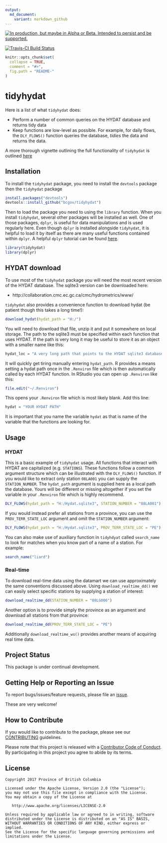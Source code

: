 ```yaml
---
output:
  md_document:
    variant: markdown_github
---
```


<div id="devex-badge"><a rel="Delivery" href="https://github.com/BCDevExchange/docs/blob/master/discussion/projectstates.md"><img alt="In production, but maybe in Alpha or Beta. Intended to persist and be supported." style="border-width:0" src="https://assets.bcdevexchange.org/images/badges/delivery.svg" title="In production, but maybe in Alpha or Beta. Intended to persist and be supported." /></a></div> [![Travis-CI Build Status](https://travis-ci.org/bcgov/tidyhydat.svg?branch=master)](https://travis-ci.org/bcgov/tidyhydat)

<!-- README.md is generated from README.Rmd. Please edit that file -->

```r
knitr::opts_chunk$set(
  collapse = TRUE,
  comment = "#>",
  fig.path = "README-"
)
```

# tidyhydat
Here is a list of what `tidyhydat` does:

- Perform a number of common queries on the HYDAT database and returns tidy data
- Keep functions are low-level as possible. For example, for daily flows, the `DLY_FLOWS()` function queries the database, *tidies* the data and returns the data. 

A more thorough vignette outlining the full functionality of `tidyhydat` is outlined [here](https://github.com/bcgov/tidyhydat/blob/master/vignettes/tidyhydat.md)

## Installation
To install the `tidyhydat` package, you need to install the `devtools` package then the `tidyhydat` package
```r
install.packages("devtools")
devtools::install_github("bcgov/tidyhydat")
```

Then to load the package you need to using the `library` function. When you install `tidyhydat`, several other packages will be installed as well. One of those packages, `dplyr`, is useful for data manipulations and is used regularly here. Even though `dplyr` is installed alongside `tidyhydat`, it is helpful to load it by itself as there are many useful functions contained within `dplyr`. A helpful `dplyr` tutorial can be found [here](https://cran.r-project.org/web/packages/dplyr/vignettes/dplyr.html).

```r
library(tidyhydat)
library(dplyr)
```

## HYDAT download
To use most of the `tidyhydat` package you will need the most recent version of the HYDAT database. The sqlite3 version can be downloaded here:

- http://collaboration.cmc.ec.gc.ca/cmc/hydrometrics/www/

`tidyhydat` also provides a convenience function to download hydat (be patient though this takes a long time!):
```r
download_hydat(hydat_path = "H:/")
```

You will need to download that file, unzip it and put it somewhere on local storage. The path to the sqlite3 must be specified within each function that uses HYDAT. If the path is very long it may be useful to store it as an object with a smaller name like this:
```r
hydat_loc = "A very long path that points to the HYDAT sqlite3 database"
```

It will quickly get tiring manually entering `hydat_path`. R provides a means setting a hydat path once in the `.Renviron` file which is then automatically called by each HYDAT function. In RStudio you can open up `.Renviron` like this:
```r
file.edit("~/.Renviron")
```
This opens your `.Renviron` file which is most likely blank. Add this line:
```r
hydat = "YOUR HYDAT PATH"
```
It is important that you name the variable `hydat` as that is name of the variable that the functions are looking for. 

## Usage

### HYDAT
This is a basic example of `tidyhydat` usage. All functions that interact with HYDAT are capitalized (e.g. `STATIONS`). These functions follow a common argument structure which can be illustrated with the `DLY_FLOWS()` function. If you would like to extract only station `08LA001` you can supply the `STATION_NUMBER`. The `hydat_path` argument is supplied here as a local path the database. Yours will be different or missing altogether if you set the variable in your `.Renviron` file which is highly recommend. 

```r
DLY_FLOWS(hydat_path = "H:/Hydat.sqlite3", STATION_NUMBER = "08LA001")
```

If you would instead prefer all stations from a province, you can use the `PROV_TERR_STATE_LOC` argument and omit the `STATION_NUMBER` argument:

```r
DLY_FLOWS(hydat_path = "H:/Hydat.sqlite3", PROV_TERR_STATE_LOC = "PE")
```

You can also make use of auxiliary function in `tidyhdyat` called `search_name` to look for matches when you know part of a name of a station. For example:
```r
search_name("liard")
```

### Real-time
To download real-time data using the datamart we can use approximately the same conventions discussed above. Using `download_realtime_dd()` we can easily select specific stations by supplying a station of interest:
```r
download_realtime_dd(STATION_NUMBER = "08LG006")
```
Another option is to provide simply the province as an argument and download all stations from that province:
```r
download_realtime_dd(PROV_TERR_STATE_LOC = "PE")
```
Additionally `download_realtime_ws()` provides another means of acquiring real time data.


## Project Status

This package is under continual development.

## Getting Help or Reporting an Issue

To report bugs/issues/feature requests, please file an [issue](https://github.com/bcgov/tidyhydat/issues/).

These are very welcome!

## How to Contribute

If you would like to contribute to the package, please see our 
[CONTRIBUTING](CONTRIBUTING.md) guidelines.

Please note that this project is released with a [Contributor Code of Conduct](CODE_OF_CONDUCT.md). By participating in this project you agree to abide by its terms.

## License

    Copyright 2017 Province of British Columbia

    Licensed under the Apache License, Version 2.0 (the "License");
    you may not use this file except in compliance with the License.
    You may obtain a copy of the License at 

       http://www.apache.org/licenses/LICENSE-2.0

    Unless required by applicable law or agreed to in writing, software
    distributed under the License is distributed on an "AS IS" BASIS,
    WITHOUT WARRANTIES OR CONDITIONS OF ANY KIND, either express or implied.
    See the License for the specific language governing permissions and
    limitations under the License.
